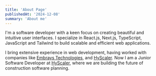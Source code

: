 ```yaml
---
title: 'About Page'
publishedAt: '2024-12-08'
summary: 'About me'
---
```


I'm a software developer with a keen focus on creating beautiful and intuitive user interfaces.
I specialize in React.js, Next.js, TypeScript, JavaScript and Tailwind to build scalable and efficient web applications.

I bring extensive experience in web development, having worked with companies like [Embrays Technologies](https://embraystechnologies.com/), and [HyScaler](https://hyscaler.com/).
Now I am a Junior Software Developer at [HyScaler](https://hyscaler.com/), where we are building the future of construction software planning.

<br />
